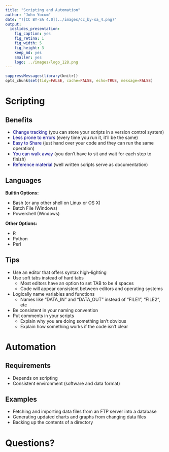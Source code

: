 ```yaml
---
title: "Scripting and Automation"
author: "John Yocum"
date: "![CC BY-SA 4.0](../images/cc_by-sa_4.png)"
output:
  ioslides_presentation:
    fig_caption: yes
    fig_retina: 1
    fig_width: 5
    fig_height: 3
    keep_md: yes
    smaller: yes
    logo: ../images/logo_128.png
---
```


```r
suppressMessages(library(knitr))
opts_chunk$set(tidy=FALSE, cache=FALSE, echo=TRUE, message=FALSE)
```

# Scripting

## Benefits

- <font color=darkblue>Change tracking</font> (you can store your scripts in a version control system)
- <font color=darkblue>Less prone to errors</font> (every time you run it, it'll be the same)
- <font color=darkblue>Easy to Share</font> (just hand over your code and they can run the same operation)
- <font color=darkblue>You can walk away</font> (you don't have to sit and wait for each step to finish)
- <font color=darkblue>Reference material</font> (well written scripts serve as documentation)

## Languages

**Builtin Options:**

- Bash (or any other shell on Linux or OS X)
- Batch File (Windows)
- Powershell (Windows)

**Other Options:**

- R
- Python
- Perl

## Tips

- Use an editor that offers syntax high-lighting
- Use soft tabs instead of hard tabs
    - Most editors have an option to set TAB to be 4 spaces
    - Code will appear consistent between editors and operating systems
- Logically name variables and functions
    - Names like "DATA_IN" and "DATA_OUT" instead of "FILE1", "FILE2", etc
- Be consistent in your naming convention
- Put comments in your scripts
    - Explain why you are doing something isn't obvious
    - Explain how something works if the code isn't clear

# Automation

## Requirements

- Depends on scripting
- Consistent environment (software and data format)

## Examples

- Fetching and importing data files from an FTP server into a database
- Generating updated charts and graphs from changing data files
- Backing up the contents of a directory

# Questions?